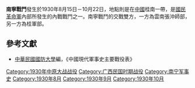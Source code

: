 {{Infobox Military Conflict|
campaign=|
image=|
caption=|
conflict=南寧戰鬥|
date=1930年8月15日－10月22日|
place=[[中國|中國]]桂南|
result=1.雙方激戰|
combatant1=雲南張沖師|
combatant2=桂軍| 
commander1=雲南[[张冲_(1900年)|張沖]]師|
commander2=[[桂軍|桂軍]]|
strength1=|
strength2=|
casualties1=|
casualties2=|
}}
'''南寧戰鬥'''發生於1930年8月15日－10月22日，地點則是在[[中國|中國]]桂南一帶，是[[國民革命軍|國民革命軍]]內部所發生的內戰戰鬥之一。南寧戰鬥的交戰雙方，一方為雲南張沖師部，另一方為桂軍部。

==參考文獻==
*[[中華民國|中華民國]][[國防大學_(臺灣)|國防大學]]編，《中國現代軍事史主要戰役表》

{{中原大戰}}

[[Category:1930年中原大战战役|Category:1930年中原大战战役]]
[[Category:广西民国时期战役|Category:广西民国时期战役]]
[[Category:南宁军事史|Category:南宁军事史]]
[[Category:1930年8月|Category:1930年8月]]
[[Category:1930年9月|Category:1930年9月]]
[[Category:1930年10月|Category:1930年10月]]
{{stub}}